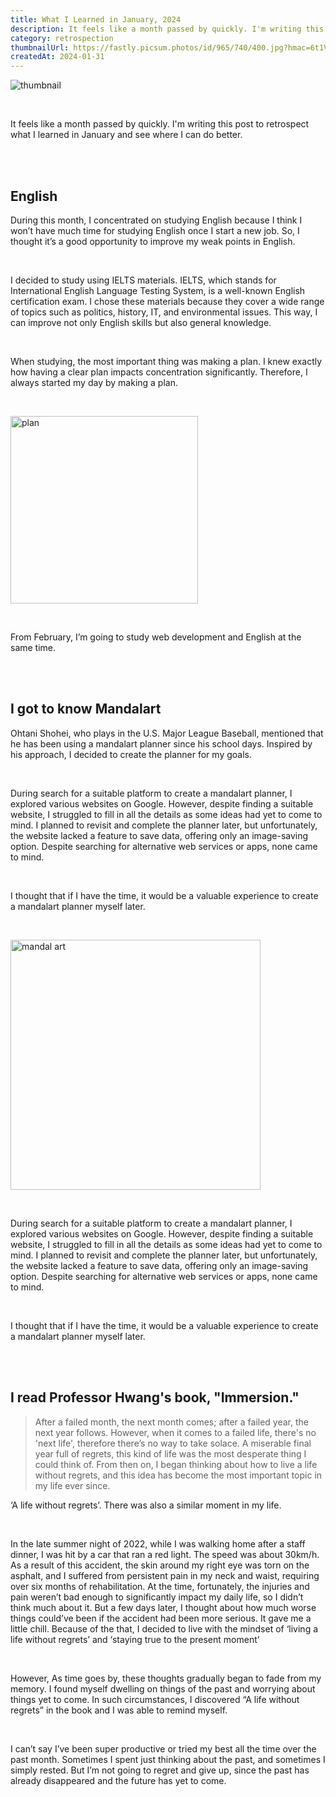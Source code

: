 ```yaml
---
title: What I Learned in January, 2024
description: It feels like a month passed by quickly. I'm writing this post to retrospect what I learned in January and see where I can do better.
category: retrospection
thumbnailUrl: https://fastly.picsum.photos/id/965/740/400.jpg?hmac=6t1VK_HuhfTn6pS5UQ5mbneevf5HrYd6cQeVKcm-K4I
createdAt: 2024-01-31
---
```


![thumbnail](https://fastly.picsum.photos/id/965/740/400.jpg?hmac=6t1VK_HuhfTn6pS5UQ5mbneevf5HrYd6cQeVKcm-K4I)

<br />

It feels like a month passed by quickly. I'm writing this post to retrospect what I learned in January and see where I can do better.

<br />
<br />

## English

During this month, I concentrated on studying English because I think I won’t have much time for studying English once I start a new job. So, I thought it’s a good opportunity to improve my weak points in English.

<br />

I decided to study using IELTS materials. IELTS, which stands for International English Language Testing System, is a well-known English certification exam. I chose these materials because they cover a wide range of topics such as politics, history, IT, and environmental issues. This way, I can improve not only English skills but also general knowledge.

<br />

When studying, the most important thing was making a plan. I knew exactly how having a clear plan impacts concentration significantly. Therefore, I always started my day by making a plan.

<br />

<img
  src="https://res.cloudinary.com/dr4ka7tze/image/upload/v1710396066/%EB%B8%94%EB%A1%9C%EA%B7%B8/2024%EB%85%84_1%EC%9B%94_%ED%9A%8C%EA%B3%A0/plan.png"
  width="300"
  alt="plan"
/>

<br />

From February, I’m going to study web development and English at the same time.

<br />
<br />

## I got to know Mandalart

Ohtani Shohei, who plays in the U.S. Major League Baseball, mentioned that he has been using a mandalart planner since his school days. Inspired by his approach, I decided to create the planner for my goals.

<br />

During search for a suitable platform to create a mandalart planner, I explored various websites on Google. However, despite finding a suitable website, I struggled to fill in all the details as some ideas had yet to come to mind. I planned to revisit and complete the planner later, but unfortunately, the website lacked a feature to save data, offering only an image-saving option. Despite searching for alternative web services or apps, none came to mind.

<br />

I thought that if I have the time, it would be a valuable experience to create a mandalart planner myself later.

<br />

<img
  src="https://res.cloudinary.com/dr4ka7tze/image/upload/v1710395812/%EB%B8%94%EB%A1%9C%EA%B7%B8/2024%EB%85%84_1%EC%9B%94_%ED%9A%8C%EA%B3%A0/mandal_art.jpg"
  width="400"
  alt="mandal art"
/>

<br />

During search for a suitable platform to create a mandalart planner, I explored various websites on Google. However, despite finding a suitable website, I struggled to fill in all the details as some ideas had yet to come to mind. I planned to revisit and complete the planner later, but unfortunately, the website lacked a feature to save data, offering only an image-saving option. Despite searching for alternative web services or apps, none came to mind.

<br />

I thought that if I have the time, it would be a valuable experience to create a mandalart planner myself later.

<br />
<br />

## I read Professor Hwang's book, "Immersion."

> After a failed month, the next month comes; after a failed year, the next year follows. However, when it comes to a failed life, there's no 'next life', therefore there’s no way to take solace. A miserable final year full of regrets, this kind of life was the most desperate thing I could think of. From then on, I began thinking about how to live a life without regrets, and this idea has become the most important topic in my life ever since.

‘A life without regrets’. There was also a similar moment in my life.

<br />

In the late summer night of 2022, while I was walking home after a staff dinner, I was hit by a car that ran a red light. The speed was about 30km/h. As a result of this accident, the skin around my right eye was torn on the asphalt, and I suffered from persistent pain in my neck and waist, requiring over six months of rehabilitation. At the time, fortunately, the injuries and pain weren’t bad enough to significantly impact my daily life, so I didn’t think much about it. But a few days later, I thought about how much worse things could’ve been if the accident had been more serious. It gave me a little chill. Because of the that, I decided to live with the mindset of ‘living a life without regrets’ and ‘staying true to the present moment’

<br />

However, As time goes by, these thoughts gradually began to fade from my memory. I found myself dwelling on things of the past and worrying about things yet to come. In such circumstances, I discovered “A life without regrets” in the book and I was able to remind myself.

<br />

I can’t say I’ve been super productive or tried my best all the time over the past month. Sometimes I spent just thinking about the past, and sometimes I simply rested. But I’m not going to regret and give up, since the past has already disappeared and the future has yet to come.
